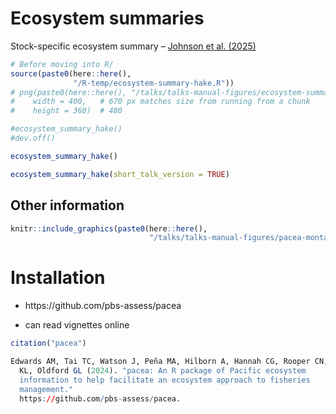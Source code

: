 <!--
## Other updates

- $\cancel{204,373}$ `r colorize(format(nrow(buoy_sst), big.mark = ","), "red")` calculations of daily sea surface
   temperature based on data from `r nrow(buoy_metadata)` buoys

- NOAA's spatial Optimum Interpolation Sea Surface Temperature (OISST) record
  `r colorize("updated monthly", "red")`

\pause

- `r colorize("expanded", "red")`  British Columbia continental margin (BCCM) model outputs
   `r colorize("to include the full model domain and 2x2 km resolution", "red")`


- `r colorize("bathymetry data", "red")`

- estimates of abundances for Harbour Seals (will be updated from next assessment)

- code for `r colorize("3d printing", "red")` of biomass-at-age
-->

# Ecosystem summaries

Stock-specific ecosystem summary -- [Johnson et al. (2025)](https://s3.amazonaws.com/media.fisheries.noaa.gov/2025-02/Status-Pacific-Hake-whiting-US-and-Canadian-waters-2025.pdf)

```r
# Before moving into R/
source(paste0(here::here(),
              "/R-temp/ecosystem-summary-hake.R"))
# png(paste0(here::here(), "/talks/talks-manual-figures/ecosystem-summary-hake.png"),
#    width = 400,   # 670 px matches size from running from a chunk
#    height = 360)  # 480

#ecosystem_summary_hake()
#dev.off()
```

```r
ecosystem_summary_hake()
```
```r
ecosystem_summary_hake(short_talk_version = TRUE)
```

<!--
# Coming soon -- future projections

- Projections downscaled from IPCC forecasts using Angelica's ROMS model
- On a 1/64th degree grid
- Surface and bottom temperatures
- Done by Trond Kristiansen et al., contract through Robyn Forrest

\pause

Three future socio-economic pathways:

- SSP1-RCP2.6 -- `r colorize("sustainable development")`
- SSP2-RCP4.5 -- `r colorize("middle-of-the-road development")`
- SSP5-RCP8.5 -- `r colorize("fossil fueled development")`

\pause

Think we will have monthly averages, corresponding to time periods:

- 2021-2040
- 2041-2060
- 2080-2090
- or maybe just 2050 and 2090

-->

## Other information

```r
knitr::include_graphics(paste0(here::here(),
                               "/talks/talks-manual-figures/pacea-montage.png"))
```


# Installation

 - https://github.com/pbs-assess/pacea

 - can read vignettes online

 <!-- - installation:
   \textcolor{red}{\texttt{remotes::install\_github("pbs-assess/pacea")}}  -->

\begin{center}
\includegraphics[width = 2cm]{"../man/figures/logo.png"}\\
\emph{We wrangle the data so you don't have to}
\end{center}

```r
citation("pacea")

Edwards AM, Tai TC, Watson J, Peña MA, Hilborn A, Hannah CG, Rooper CN, Flynn
  KL, Oldford GL (2024). "pacea: An R package of Pacific ecosystem
  information to help facilitate an ecosystem approach to fisheries
  management."
  https://github.com/pbs-assess/pacea.
```
